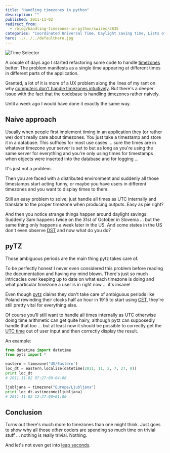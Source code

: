 ```yaml
---
title: "Handling timezones in python"
description: ""
published: 2011-11-02
redirect_from:
  - /blog/handling-timezones-in-python/swizec/2835
categories: "Coordinated Universal Time, Daylight saving time, Lists of time zones, Telstar Logistics, timezone, Uncategorized, UTC"
hero: ../../../defaultHero.jpg
---
```


![Time Selector](https://swizec.com/wp-content/uploads/2011/11/433029904_27dd44a95a_m3.jpg)

A couple of days ago I started refactoring some code to handle [timezones](http://en.wikipedia.org/wiki/Lists_of_time_zones) better. The problem manifests as a single time appearing at different times in different parts of the application.

Granted, a lot of it is more of a UX problem along the lines of my rant on why [computers don't handle timezones intuitively](https://swizec.com/blog/why-dont-computers-understand-timezones/). But there's a deeper issue with the fact that the codebase is handling timezones rather naively.

Until a week ago I would have done it exactly the same way.

## Naive approach

Usually when people first implement timing in an application they (or rather we) don't really care about timezones. You just take a timestamp and store it in a database. This suffices for most use cases ... sure the times are in whatever timezone your server is set to but as long as you're using the same server for everything and you're only using times for timestamps when objects were inserted into the database and for logging ...

It's just not a problem.

Then you are faced with a distributed environment and suddenly all those timestamps start acting funny, or maybe you have users in different timezones and you want to display times to them.

Still an easy problem to solve; just handle all times as UTC internally and translate to the proper timezone when producing outputs. Easy as pie right?

And then you notice strange things happen around daylight savings. Suddenly 3am happens twice on the 31st of October in Slovenia ... but the same thing only happens a week later in the US. And some states in the US don't even observe [DST](http://en.wikipedia.org/wiki/Daylight_saving_time) and now what do you do?

## pyTZ

Those ambiguous periods are the main thing pytz takes care of.

To be perfectly honest I never even considered this problem before reading the documentation and having my mind blown. There's just so much intricacies over keeping up to date on what each timezone is doing and what particular timezone a user is in right now ... it's insane!

Even though [pytz](http://pypi.python.org/pypi/pytz) claims they don't take care of ambiguous periods like Poland rewinding their clocks half an hour in 1915 to start using [CET](http://en.wikipedia.org/wiki/Central_European_Time), they're still pretty vital for everything else.

Of course you'll still want to handle all times internally as UTC otherwise doing time arithmetic can get quite hairy, although pytz can supposedly handle that too ... but at least now it should be possible to correctly get the [UTC time](http://en.wikipedia.org/wiki/Coordinated_Universal_Time) out of user input and then correctly display the result.

An example:

```python
from datetime import datetime
from pytz import *

eastern = timezone('US/Eastern')
loc_dt = eastern.localize(datetime(2011, 11, 2, 7, 27, 0))
print loc_dt
# 2011-11-02 07:27:00-04:00

ljubljana = timezone("Europe/Ljubljana")
print loc_dt.astimezone(ljubljana)
# 2011-11-02 12:27:00+01:00
```

## Conclusion

Turns out there's much more to timezones than one might think. Just goes to show why all those _other_ coders are spending so much time on trivial stuff ... nothing is really trivial. Nothing.

And let's not even get into [leap seconds](http://en.wikipedia.org/wiki/Leap_second).
